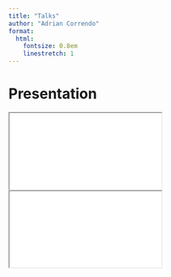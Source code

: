 ```yaml
---
title: "Talks"
author: "Adrian Correndo"
format:
  html:
    fontsize: 0.8em
    linestretch: 1
---
```


# Presentation

<iframe class="slide-deck" src="docs/day1.html">

</iframe>

<iframe class="slide-deck" src="docs/day2.html">

</iframe>
